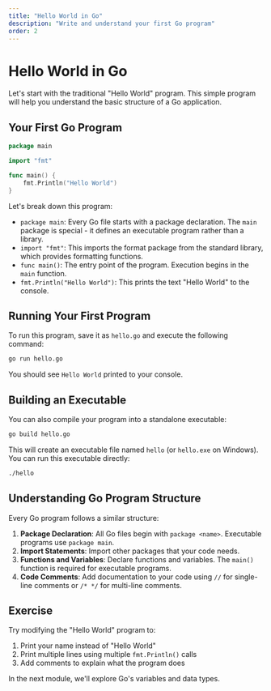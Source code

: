 ```yaml
---
title: "Hello World in Go"
description: "Write and understand your first Go program"
order: 2
---
```


# Hello World in Go

Let's start with the traditional "Hello World" program. This simple program will help you understand the basic structure of a Go application.

## Your First Go Program

```go
package main

import "fmt"

func main() {
    fmt.Println("Hello World")
}
```

Let's break down this program:

- `package main`: Every Go file starts with a package declaration. The `main` package is special - it defines an executable program rather than a library.
- `import "fmt"`: This imports the format package from the standard library, which provides formatting functions.
- `func main()`: The entry point of the program. Execution begins in the `main` function.
- `fmt.Println("Hello World")`: This prints the text "Hello World" to the console.

## Running Your First Program

To run this program, save it as `hello.go` and execute the following command:

```bash
go run hello.go
```

You should see `Hello World` printed to your console.

## Building an Executable

You can also compile your program into a standalone executable:

```bash
go build hello.go
```

This will create an executable file named `hello` (or `hello.exe` on Windows). You can run this executable directly:

```bash
./hello
```

## Understanding Go Program Structure

Every Go program follows a similar structure:

1. **Package Declaration**: All Go files begin with `package <name>`. Executable programs use `package main`.
2. **Import Statements**: Import other packages that your code needs.
3. **Functions and Variables**: Declare functions and variables. The `main()` function is required for executable programs.
4. **Code Comments**: Add documentation to your code using `//` for single-line comments or `/* */` for multi-line comments.

## Exercise

Try modifying the "Hello World" program to:

1. Print your name instead of "Hello World"
2. Print multiple lines using multiple `fmt.Println()` calls
3. Add comments to explain what the program does

In the next module, we'll explore Go's variables and data types. 